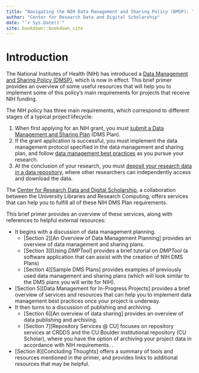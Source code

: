 ```yaml
--- 
title: "Navigating the NIH Data Management and Sharing Policy (DMSP): Tools for CU Researchers"
author: "Center for Research Data and Digital Scholarship"
date: "`r Sys.Date()`"
site: bookdown::bookdown_site
---
```


# Introduction

The National Institutes of Health (NIH) has introduced a [Data Management and Sharing Policy (DMSP)](https://sharing.nih.gov/data-management-and-sharing-policy), which is now in effect. This brief primer provides an overview of some useful resources that will help you to implement some of this policy's main requirements for projects that receive NIH funding.  

The NIH policy has three main requirements, which correspond to different stages of a typical project lifecycle:

1. When first applying for an NIH grant, you must [submit a Data Management and Sharing Plan](https://sharing.nih.gov/data-management-and-sharing-policy/planning-and-budgeting-for-data-management-and-sharing) (DMS Plan). 
2. If the grant application is successful, you must implement the data management protocol specified in the data management and sharing plan, and follow [data management best practices](https://sharing.nih.gov/data-management-and-sharing-policy/data-management) as you pursue your research.
3. At the conclusion of your research, you must [deposit your research data in a data repository](https://sharing.nih.gov/data-management-and-sharing-policy/sharing-scientific-data), where other researchers can independently access and download the data. 

The [Center for Research Data and Digital Scholarship](https://www.colorado.edu/crdds/), a collaboration between the University Libraries and Research Computing, offers services that can help you to fulfill all of these NIH DMS Plan requirements. 

This brief primer provides an overview of these services, along with references to helpful external resources:

* It begins with a discussion of data management planning. 
  * [Section 2][An Overview of Data Management Planning] provides an overview of data management and sharing plans.
  * [Section 3][Using *DMPTool*] provides a brief tutorial on *DMPTool* (a software application that can assist with the creation of NIH DMS Plans)
  * [Section 4][Sample DMS Plans] provides examples of previously used data management and sharing plans (which will look similar to the DMS plans you will write for NIH). 
* [Section 5][Data Management for In-Progress Projects] provides a brief overview of services and resources that can help you to implement data management best practices once your project is underway. 
* It then turns to a discussion of publishing and archiving. 
  * [Section 6][An overview of data sharing] provides an overview of data publishing and archiving. 
  * [Section 7][Repository Services @ CU] focuses on repository services at CRDDS and the CU Boulder institutional repository (CU Scholar), where you have the option of archiving your project data in accordance with NIH requirements. . 
* [Section 8][Concluding Thoughts] offers a summary of tools and resources mentioned in the primer, and provides links to additional resources that may be helpful. 


